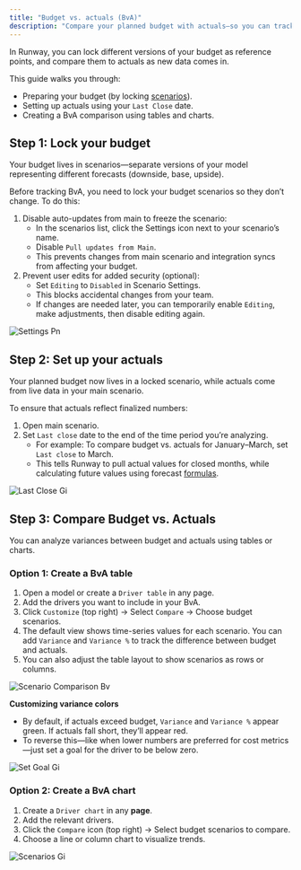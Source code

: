 ```yaml
---
title: "Budget vs. actuals (BvA)"
description: "Compare your planned budget with actuals—so you can track accuracy, spot trends, and refine future forecasts."
---
```


In Runway, you can lock different versions of your budget as reference points, and compare them to actuals as new data comes in.

This guide walks you through:

- Preparing your budget (by locking [scenarios](https://docs.runway.com/concepts/scenarios)).
- Setting up actuals using your `Last Close` date.
- Creating a BvA comparison using tables and charts.

## Step 1: Lock your budget

Your budget lives in scenarios—separate versions of your model representing different forecasts (downside, base, upside).

Before tracking BvA, you need to lock your budget scenarios so they don’t change. To do this:

1. Disable auto-updates from main to freeze the scenario:
   - In the scenarios list, click the Settings icon next to your scenario’s name.
   - Disable `Pull updates from Main`.
   - This prevents changes from main scenario and integration syncs from affecting your budget.
2. Prevent user edits for added security (optional):
   - Set `Editing` to `Disabled` in Scenario Settings.
   - This blocks accidental changes from your team.
   - If changes are needed later, you can temporarily enable `Editing`, make adjustments, then disable editing again.

![Settings Pn](/images/scenarios/settings.png)

## Step 2: Set up your actuals

Your planned budget now lives in a locked scenario, while actuals come from live data in your main scenario.

To ensure that actuals reflect finalized numbers:

1. Open main scenario.
2. Set `Last close` date to the end of the time period you’re analyzing.
   - For example: To compare budget vs. actuals for January–March, set `Last close` to March.
   - This tells Runway to pull actual values for closed months, while calculating future values using forecast [formulas](https://docs.runway.com/concepts/drivers/drivers-basics#driver-formulas).

![Last Close Gi](/images/LastClose.gif)

## Step 3: Compare Budget vs. Actuals

You can analyze variances between budget and actuals using tables or charts.

### Option 1: Create a BvA table

1. Open a model or create a `Driver table` in any page.
2. Add the drivers you want to include in your BvA.
3. Click `Customize` (top right) → Select `Compare` → Choose budget scenarios.
4. The default view shows time-series values for each scenario. You can add `Variance` and `Variance %` to track the difference between budget and actuals.
5. You can also adjust the table layout to show scenarios as rows or columns.

![Scenario Comparison Bv ](/ScenarioComparisonBvA)

**Customizing variance colors**

- By default, if actuals exceed budget, `Variance` and `Variance %` appear green. If actuals fall short, they’ll appear red.
- To reverse this—like when lower numbers are preferred for cost metrics—just set a goal for the driver to be below zero.

![Set Goal Gi](/images/scenarios/set-goal.gif)

### Option 2: Create a BvA chart

1. Create a `Driver chart` in any **page**.
2. Add the relevant drivers.
3. Click the `Compare` icon (top right) → Select budget scenarios to compare.
4. Choose a line or column chart to visualize trends.

![Scenarios Gi](/images/pages/charts/scenarios.gif)